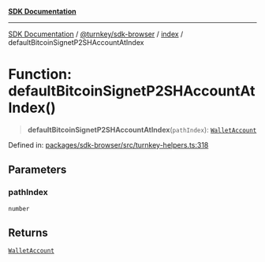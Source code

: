 [**SDK Documentation**](../../../../README.mdx)

***

[SDK Documentation](../../../../packages.mdx) / [@turnkey/sdk-browser](../../README.mdx) / [index](../README.mdx) / defaultBitcoinSignetP2SHAccountAtIndex

# Function: defaultBitcoinSignetP2SHAccountAtIndex()

> **defaultBitcoinSignetP2SHAccountAtIndex**(`pathIndex`): [`WalletAccount`](../interfaces/WalletAccount.mdx)

Defined in: [packages/sdk-browser/src/turnkey-helpers.ts:318](https://github.com/tkhq/sdk/blob/fd49bfe86475c8603b3eb385aa101efa36fa32fc/packages/sdk-browser/src/turnkey-helpers.ts#L318)

## Parameters

### pathIndex

`number`

## Returns

[`WalletAccount`](../interfaces/WalletAccount.mdx)
